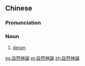 {{also|自然神论}}
==Chinese==
{{zh-forms|s=自然神论|type=211}}

===Pronunciation===
{{zh-pron
|m=zìránshénlùn
|c=zi6 jin4 san4 leon6
|mn=chū-jiân-sîn-lūn/chū-liân-sîn-lūn
|cat=n
}}

===Noun===
{{zh-noun}}

# [[deism]]

[[es:自然神論]]
[[pt:自然神論]]
[[zh:自然神論]]